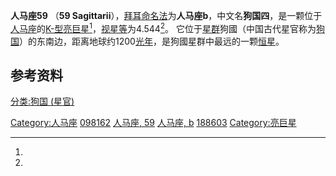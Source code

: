 {{Starbox begin
| name = 人马座59（狗国四）<br>59 Sagittarii}}
{{Starbox observe
| epoch = [[J2000.0|J2000.0]]
| equinox = [[J2000.0|J2000.0]] ([[International_Celestial_Reference_System|ICRS]])
| constell = [[人马座|人马座]]
| 星官= [[斗宿|斗宿]] [[狗国|狗国]]
| ra = {{RA|19|56|56.8312}}<ref name=sb0>{{SIMBAD link|59+Sgr|* b Sgr -- Star}}, database entry, [[SIMBAD|SIMBAD]].  Accessed on line November 19, 2009.</ref>
| dec = {{DEC|−27|10|11.636}}<ref name=sb0 />
| appmag_v=4.544<ref name=sb0 />
}}
{{Starbox character
| class = K2.5IIb<ref name=sb0 />
| u-b = +1.57<ref name=bsc1>[http://webviz.u-strasbg.fr/viz-bin/VizieR-5?-out.add=.&-source=V/50/catalog&recno=7604 HR 7604], database entry, The Bright Star Catalogue,  5th Revised Ed. (Preliminary Version), D. Hoffleit and W. H. Warren, Jr., [[Centre_de_Données_astronomiques_de_Strasbourg|CDS]] ID [http://vizier.u-strasbg.fr/viz-bin/Cat?V/50 V/50].  Accessed on line November 19, 2009.</ref>
| b-v = +1.46<ref name=bsc1 />
| r-i = +0.73<ref name=bsc1 />
| variable =
}}
{{Starbox astrometry
| radial_v = −16.2 ± 0.9<ref name=sb0 />
| prop_mo_ra = 9.60<ref name=sb0 />
| prop_mo_dec = −14.95<ref name=sb0 />
| parallax = 2.70
| p_error = 0.75
| parallax_footnote = <ref name=sb0 />
| absmag_v= −3.3<ref>From apparent magnitude and parallax.</ref>
}}
{{Starbox catalog
| names=59 Sgr, b Sagittarii, b Sgr, [[Bayer_designation|b¹ Sagittarii]],<ref>[http://vizier.u-strasbg.fr/viz-bin/VizieR-5?-out.add=.&-source=IV/27/catalog&recno=3042 HD 188603], database record, HD-DM-GC-HR-HIP-Bayer-Flamsteed Cross Index, N. D. Kostjuk, Institute of Astronomy of Russian Academy of Sciences, 2002; [[Centre_de_Données_astronomiques_de_Strasbourg|CDS]] ID [http://cdsarc.u-strasbg.fr/viz-bin/Cat?IV/27 IV/27].  Accessed on line November 19, 2009.</ref>  b¹ Sgr, [[Durchmusterung|CD]]−27 14399, [[Durchmusterung|CPD]]−27 6892, [[Boss_General_Catalogue|GC]] 27605, [[Henry_Draper_Catalogue|HD]] 188603, [[Hipparcos_Catalogue|HIP]] 98162, [[Bright_Star_Catalogue|HR]] 7604, [[PPM_Star_Catalogue|PPM]] 270473, [[Smithsonian_Astrophysical_Observatory_Star_Catalog|SAO]] 188742.<ref name=sb0 />}}
{{Starbox reference
| Simbad=59+Sgr}}
{{Starbox end}}
'''人马座59''' （'''59 Sagittarii'''），[[拜耳命名法|拜耳命名法]]为'''人马座b'''，中文名'''狗国四'''，是一颗位于[[人马座|人马座]]的[[恒星光谱|K-型]][[亮巨星|亮巨星]]<ref name=sb0 />，[[视星等|视星等]]为4.544<ref name=sb0 />。 它位于[[星群|星群]]狗國（中国古代星官称为[[狗国|狗国]]）的东南边，距离地球约1200[[光年|光年]]，是狗國星群中最远的一颗[[恒星|恒星]]。

==参考资料==
{{Reflist}}
{{人马座恒星}}
{{星官|狗国|4|3}}
[[Category:人马座|Category:人马座]]
[[Category:HIP天體|098162]]
[[Category:佛氏天體|人马座, 59]]
[[Category:拜耳天體|人马座, b]]
[[Category:HD和HDE天體|188603]]
[[Category:亮巨星|Category:亮巨星]]
[[分类:狗国_(星官)|分类:狗国 (星官)]]
